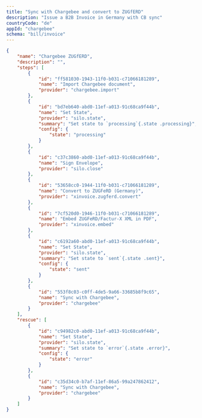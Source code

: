 ```yaml
---
title: "Sync with Chargebee and convert to ZUGfERD"
description: "Issue a B2B Invoice in Germany with CB sync"
countryCode: "de"
appId: "chargebee"
schema: "bill/invoice"
---
```



```json Example Chargebee ZUGfERD Workflow
{
    "name": "Chargebee ZUGfERD",
    "description": "",
    "steps": [
        {
            "id": "ff581030-1943-11f0-b031-c71066181289",
            "name": "Import Chargebee document",
            "provider": "chargebee.import"
        },
        {
            "id": "bd7eb640-abd0-11ef-a013-91c68ca9f44b",
            "name": "Set State",
            "provider": "silo.state",
            "summary": "Set state to `processing`{.state .processing}",
            "config": {
                "state": "processing"
            }
        },
        {
            "id": "c37c3860-abd0-11ef-a013-91c68ca9f44b",
            "name": "Sign Envelope",
            "provider": "silo.close"
        },
        {
            "id": "53658cc0-1944-11f0-b031-c71066181289",
            "name": "Convert to ZUGFeRD (Germany)",
            "provider": "xinvoice.zugferd.convert"
        },
        {
            "id": "7cf520d0-1946-11f0-b031-c71066181289",
            "name": "Embed ZUGFeRD/Factur-X XML in PDF",
            "provider": "xinvoice.embed"
        },
        {
            "id": "c6192a60-abd0-11ef-a013-91c68ca9f44b",
            "name": "Set State",
            "provider": "silo.state",
            "summary": "Set state to `sent`{.state .sent}",
            "config": {
                "state": "sent"
            }
        },
        {
            "id": "553f8c03-c0ff-4de5-9a66-33685b8f9c65",
            "name": "Sync with Chargebee",
            "provider": "chargebee"
        }
    ],
    "rescue": [
        {
            "id": "c94982c0-abd0-11ef-a013-91c68ca9f44b",
            "name": "Set State",
            "provider": "silo.state",
            "summary": "Set state to `error`{.state .error}",
            "config": {
                "state": "error"
            }
        },
        {
            "id": "c35d34c0-b7af-11ef-86a5-99a247862412",
            "name": "Sync with Chargebee",
            "provider": "chargebee"
        }
    ]
}
```